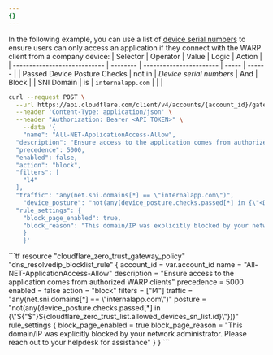 ```yaml
---
{}
---
```



In the following example, you can use a list of [device serial numbers](/cloudflare-one/identity/devices/warp-client-checks/corp-device/) to ensure users can only access an application if they connect with the WARP client from a company device:
<Tabs syncKey="dashPlusAPI">
<TabItem label="Dashboard">
| Selector                     | Operator | Value                   | Logic | Action |
| ---------------------------- | -------- | ----------------------- | ----- | ------ |
| Passed Device Posture Checks | not in   | _Device serial numbers_ | And   | Block  |
| SNI Domain                   | is       | `internalapp.com`       |       |        |
</TabItem>
<TabItem label="API">
```sh
curl --request POST \
  --url https://api.cloudflare.com/client/v4/accounts/{account_id}/gateway/rules \
  --header 'Content-Type: application/json' \
  --header "Authorization: Bearer <API TOKEN>" \
	--data '{
	"name": "All-NET-ApplicationAccess-Allow",
  "description": "Ensure access to the application comes from authorized WARP clients",
  "precedence": 5000,
  "enabled": false,
  "action": "block",
  "filters": [
    "l4"
  ],
  "traffic": "any(net.sni.domains[*] == \"internalapp.com\")",
	"device_posture": "not(any(device_posture.checks.passed[*] in {\"<Device Serial Numbers List UUID>\"}))",
  "rule_settings": {
    "block_page_enabled": true,
    "block_reason": "This domain/IP was explicitly blocked by your network administrator. Please reach out to your helpdesk for assistance"
    }
	}'
```
</TabItem>
<TabItem label="Terraform">
```tf
resource "cloudflare_zero_trust_gateway_policy" "dns_resolvedip_blocklist_rule" {
  account_id  = var.account_id
  name        = "All-NET-ApplicationAccess-Allow"
  description = "Ensure access to the application comes from authorized WARP clients"
  precedence  = 5000
  enabled     = false
  action      = "block"
  filters     = ["l4"]
  traffic     = "any(net.sni.domains[*] == \"internalapp.com\")"
	posture			=	"not(any(device_posture.checks.passed[*] in {\"${"$"}${cloudflare_zero_trust_list.allowed_devices_sn_list.id}\"}))"
  rule_settings {
      block_page_enabled = true
      block_page_reason = "This domain/IP was explicitly blocked by your network administrator. Please reach out to your helpdesk for assistance"
    }
}
```
</TabItem>
</Tabs>